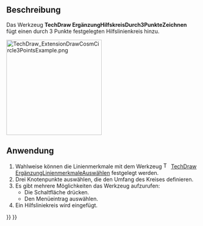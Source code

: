 <languages/>

{{Docnav/de
|[[TechDraw_ExtensionDrawCosmArc/de|ErgänzungHilfsbogenZeichnen]]
|[[TechDraw_ExtensionLineParallel/de|ErgänzungParalleleLinie]]
|[[TechDraw_Workbench/de|TechDraw]]
|IconL=TechDraw_ExtensionDrawCosmArc.svg
|IconR=TechDraw_ExtensionLineParallel.svg
|IconC=Workbench_TechDraw.svg
}}

{{GuiCommand/de
|Name=TechDraw ExtensionDrawCosmCircle3Points
|Name/de=TechDraw ErgänzungHilfskreisDurch3PunkteZeichnen
|MenuLocation=TechDraw → Ergänzungen: Mittellinien/Gewinde → Hilfskreis über 3 Punkte hinzufügen
|Workbenches=[[TechDraw_Workbench/de|TechDraw]]
|Shortcut=
|Version=0.20
|SeeAlso=[[TechDraw_ExtensionDrawCosmArc/de|TechDraw ErgänzungHilfsbogenZeichnen]]
}}

<span id="Description"></span>
==Beschreibung==

Das Werkzeug '''TechDraw ErgänzungHilfskreisDurch3PunkteZeichnen''' fügt einen durch 3 Punkte festgelegten Hilfslinienkreis hinzu.

[[Image:TechDraw_ExtensionDrawCosmCircle3PointsExample.png|250px]]
{{Caption|Rechts ein eingefügter Hilfslinienkreis}}

<span id="Usage"></span>
==Anwendung==

# Wahlweise können die Linienmerkmale mit dem Werkzeug [[Image:TechDraw_ExtensionSelectLineAttributes.svg|16px]] [[TechDraw_ExtensionSelectLineAttributes/de|TechDraw ErgänzungLinienmerkmaleAuswählen]] festgelegt werden.
# Drei Knotenpunkte auswählen, die den Umfang des Kreises definieren.
# Es gibt mehrere Möglichkeiten das Werkzeug aufzurufen:
#* Die Schaltfläche {{Button|[[Image:TechDraw_ExtensionDrawCosmCircle3Points.svg|16px]] [[TechDraw_ExtensionDrawCosmCircle3Points/de|Hilfskreis über 3 Punkte hinzufügen]]}} drücken.
#* Den Menüeintrag {{MenuCommand|TechDraw → Ergänzungen: Mittellinien/Gewinde → [[Image:TechDraw_ExtensionDrawCosmCircle3Points.svg|16px]] Hilfskreis über 3 Punkte hinzufügen}} auswählen.
# Ein Hilfsliniekreis wird eingefügt.


{{Docnav/de
|[[TechDraw_ExtensionDrawCosmArc/de|ErgänzungHilfsbogenZeichnen]]
|[[TechDraw_ExtensionLineParallel/de|ErgänzungParalleleLinie]]
|[[TechDraw_Workbench/de|TechDraw]]
|IconL=TechDraw_ExtensionDrawCosmArc.svg
|IconR=TechDraw_ExtensionLineParallel.svg
|IconC=Workbench_TechDraw.svg
}}

{{TechDraw_Tools_navi{{#translation:}}}}
{{Userdocnavi{{#translation:}}}}